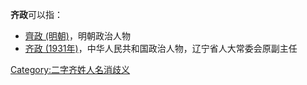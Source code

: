 '''齐政'''可以指：
* [[齊政_(明朝)|齊政 (明朝)]]，明朝政治人物
* [[齐政_(1931年)|齐政 (1931年)]]，中华人民共和国政治人物，辽宁省人大常委会原副主任

{{disambig}}

[[Category:二字齐姓人名消歧义|Category:二字齐姓人名消歧义]]